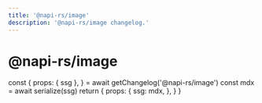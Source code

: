```yaml
---
title: '@napi-rs/image'
description: '@napi-rs/image changelog.'
---
```



# @napi-rs/image

  const {
    props: { ssg },
  } = await getChangelog('@napi-rs/image')
  const mdx = await serialize(ssg)
  return {
    props: {
      ssg: mdx,
    },
  }
}

<Changelog />

